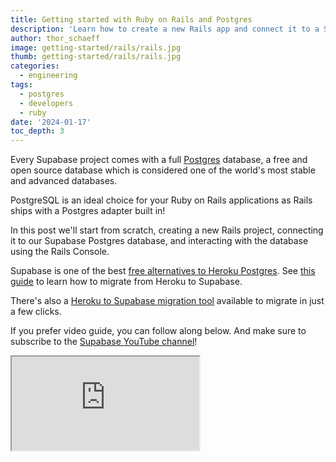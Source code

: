 ```yaml
---
title: Getting started with Ruby on Rails and Postgres
description: 'Learn how to create a new Rails app and connect it to a Supabase PostgreSQL database.'
author: thor_schaeff
image: getting-started/rails/rails.jpg
thumb: getting-started/rails/rails.jpg
categories:
  - engineering
tags:
  - postgres
  - developers
  - ruby
date: '2024-01-17'
toc_depth: 3
---
```


Every Supabase project comes with a full [Postgres](https://www.postgresql.org/) database, a free and open source database which is considered one of the world's most stable and advanced databases.

PostgreSQL is an ideal choice for your Ruby on Rails applications as Rails ships with a Postgres adapter built in!

In this post we'll start from scratch, creating a new Rails project, connecting it to our Supabase Postgres database, and interacting with the database using the Rails Console.

<Admonition type="note" label="Need help migrating?">

Supabase is one of the best [free alternatives to Heroku Postgres](/alternatives/supabase-vs-heroku-postgres). See [this guide](/docs/guides/resources/migrating-to-supabase/heroku) to learn how to migrate from Heroku to Supabase.

There's also a [Heroku to Supabase migration tool](https://migrate.supabase.com/) available to migrate in just a few clicks.

</Admonition>

If you prefer video guide, you can follow along below. And make sure to subscribe to the [Supabase YouTube channel](https://www.youtube.com/channel/UCNTVzV1InxHV-YR0fSajqPQ?view_as=subscriber&sub_confirmation=1)!

<div className="video-container">
  <iframe
    className="w-full"
    src="https://www.youtube-nocookie.com/embed/Z4L_UE0hVmo"
    title="YouTube video player"
    allow="accelerometer; autoplay; clipboard-write; encrypted-media; fullscreen; gyroscope; picture-in-picture; web-share"
    allowfullscreen
  />
</div>

## Create a Rails Project

Make sure your Ruby and Rails versions are up to date, then use `rails new` to scaffold a new Rails project. Use the `-d=postgresql` flag to set it up for Postgres.

Go to the [Rails docs](https://guides.rubyonrails.org/getting_started.html) for more details.

```bash Terminal
rails new blog -d=postgresql
```

## Set up the Postgres connection details

Go to [database.new](https://database.new) and create a new Supabase project. Save your database password securely.

When your project is up and running, navigate to the [database settings](https://supabase.com/dashboard/project/_/settings/database) to find the URI connection string.

Rails ships with a Postgres adapter included, you can simply configure it via the environment variables. You can find the database URL in your [Supabase Dashboard](/dashboard/project/_/settings/database).

```bash Terminal
export DATABASE_URL=postgresql://postgres:[YOUR-PASSWORD]@db.[YOUR-PROJECT-REF].supabase.co:5432/postgres
```

## Create and run a database migration

Rails includes Active Record as the ORM as well as database migration tooling which generates the SQL migration files for you.

Create an example `Article` model and generate the migration files.

```bash Terminal
bin/rails generate model Article title:string body:text
bin/rails db:migrate
```

## Use the Model to interact with the database

You can use the included Rails console to interact with the database. For example, you can create new entries or list all entries in a Model's table.

```bash Terminal
bin/rails console
```

```rb irb
article = Article.new(title: "Hello Rails", body: "I am on Rails!")
article.save # Saves the entry to the database

Article.all
```

## Start the app

```bash Terminal
bin/rails server
```

Run the development server. Go to http://127.0.0.1:3000 in a browser to see your application running.

## Conclusion

Supabase is the ideal platform for powering your Postgres database for your Ruby on Rails applications! Every Supabase project comes with a full Postgres database and a good number of [useful extension](/docs/guides/database/extensions)!

Try it out now at [database.new](https://database.new)!

## More Supabase
